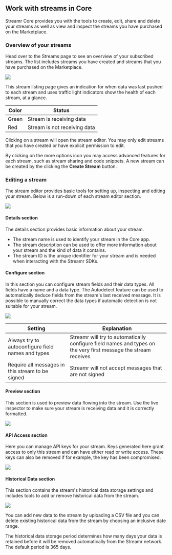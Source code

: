 



## Work with streams in Core
Streamr Core provides you with the tools to create, edit, share and delete your streams as well as view and inspect the streams you have purchased on the Marketplace.

### Overview of your streams
Head over to the <Link to={links.userpages.streams}>Streams page</Link> to see an overview of your subscribed streams. The list includes streams you have created and streams that you have purchased on the Marketplace.

<div className={cx(docsStyles.centered, streamsStyles.streamListing)}>
  <img src={StreamListing} />
</div>

This stream listing page gives an indication for when data was last pushed to each stream and uses traffic light indicators show the health of each stream, at a glance.

| Color        | Status                           |
| ------------ | -------------------------------- |
| Green        | Stream is receiving data         |
| Red          | Stream is not receiving data     |

Clicking on a stream will open the stream editor. You may only edit streams that you have created or have explicit permission to edit.

By clicking on the more options icon you may access advanced features for each stream, such as stream sharing and code snippets.
A new stream can be created by the clicking the **Create Stream** button.

### Editing a stream
The stream editor provides basic tools for setting up, inspecting and editing your stream. Below is a run-down of each stream editor section.

<div className={cx(docsStyles.centered, streamsStyles.streamDetails)}>
  <img src={StreamDetails} />
</div>

#### Details section
The details section provides basic information about your stream. 

- The stream name is used to identify your stream in the Core app.
- The stream description can be used to offer more information about your stream and the kind of data it contains.
- The stream ID is the unique identifier for your stream and is needed when interacting with the <Link to={links.docs.SDKs}>Streamr SDKs</Link>.

#### Configure section
In this section you can configure stream fields and their data types. All fields have a name and a data type.
The Autodetect feature can be used to automatically deduce fields from the stream's last received message.
It is possible to manually correct the data types if automatic detection is not suitable for your stream.

<div className={cx(docsStyles.centered, streamsStyles.streamConfigure)}>
  <img src={StreamConfigure} />
</div>

| Setting                                             | Explanation                                                                                                     |
| ----------------------------------------------------| --------------------------------------------------------------------------------------------------------------- |
| Always try to autoconfigure field names and types   | Streamr will try to automatically configure field names and types on the very first message the stream receives |
| Require all messages in this stream to be signed    | Streamr will not accept messages that are not signed                                                            |

#### Preview section
This section is used to preview data flowing into the stream. Use the live inspector to make sure your stream is receiving data and it is correctly formatted.

<div className={cx(docsStyles.centered, streamsStyles.streamPreview)}>
  <img src={StreamPreview} />
</div>

#### API Access section
Here you can manage API keys for your stream. Keys generated here grant access to only this stream and can have either read or write access.
These keys can also be removed if for example, the key has been compromised.

<div className={cx(docsStyles.centered, streamsStyles.streamApiAccess)}>
  <img src={StreamApiAccess} />
</div>

#### Historical Data section
This section contains the stream's historical data storage settings and includes tools to add or remove historical data from the stream. 

<div className={cx(docsStyles.centered, streamsStyles.streamHistorical)}>
  <img src={StreamHistorical} />
</div>

You can add new data to the stream by uploading a CSV file and you can delete existing historical data from the stream by choosing an inclusive date range. 

The historical data storage period determines how many days your data is retained before it will be removed automatically from the Streamr network. The default period is 365 days.
